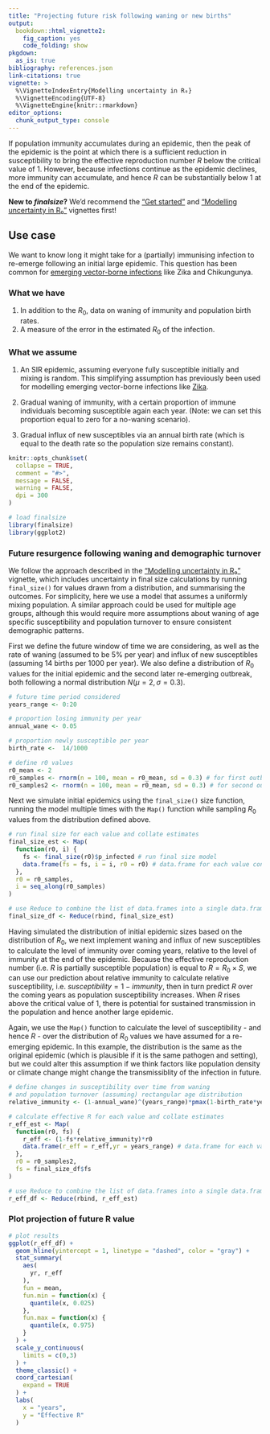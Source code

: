 ```yaml
---
title: "Projecting future risk following waning or new births"
output:
  bookdown::html_vignette2:
    fig_caption: yes
    code_folding: show
pkgdown:
  as_is: true
bibliography: references.json
link-citations: true
vignette: >
  %\VignetteIndexEntry{Modelling uncertainty in R₀}
  %\VignetteEncoding{UTF-8}
  %\VignetteEngine{knitr::rmarkdown}
editor_options: 
  chunk_output_type: console
---
```


If population immunity accumulates during an epidemic, then the peak of the epidemic is the point at which there is a sufficient reduction in susceptibility to bring the effective reproduction number $R$ below the critical value of 1. However, because infections continue as the epidemic declines, more immunity can accumulate, and hence $R$ can be substantially below 1 at the end of the epidemic.

::: {.alert .alert-warning}
**New to _finalsize_?** We'd recommend the ["Get started"](finalsize.html) and ["Modelling uncertainty in R₀"](uncertainty_params.Rmd) vignettes first!
:::

::: {.alert .alert-primary}
## Use case {-}

We want to know long it might take for a (partially) immunising infection to re-emerge following an initial large epidemic. This question has been common for [emerging vector-borne infections](https://journals.plos.org/plosntds/article?id=10.1371/journal.pntd.0004726) like Zika and Chikungunya.
:::

::: {.alert .alert-secondary}
### What we have {-}

  1. In addition to the $R_0$, data on waning of immunity and population birth rates.
  2. A measure of the error in the estimated $R_0$ of the infection.

### What we assume {-}

  1. An SIR epidemic, assuming everyone fully susceptible initially and mixing is random. This simplifying assumption has previously been used for modelling emerging vector-borne infections like [Zika](https://www.ncbi.nlm.nih.gov/pmc/articles/PMC5860153/).
  
  2. Gradual waning of immunity, with a certain proportion of immune individuals becoming susceptible again each year. (Note: we can set this proportion equal to zero for a no-waning scenario).
  
  3. Gradual influx of new susceptibles via an annual birth rate (which is equal to the death rate so the population size remains constant).
:::

```r
knitr::opts_chunk$set(
  collapse = TRUE,
  comment = "#>",
  message = FALSE,
  warning = FALSE,
  dpi = 300
)
```

```r
# load finalsize
library(finalsize)
library(ggplot2)
```

### Future resurgence following waning and demographic turnover

We follow the approach described in the ["Modelling uncertainty in R₀"](uncertainty_params.Rmd) vignette, which includes uncertainty in final size calculations by running `final_size()` for values drawn from a distribution, and summarising the outcomes. For simplicity, here we use a model that assumes a uniformly mixing population. A similar approach could be used for multiple age groups, although this would require more assumptions about waning of age specific susceptibility and population turnover to ensure consistent demographic patterns.

First we define the future window of time we are considering, as well as the rate of waning (assumed to be 5\% per year) and influx of new susceptibles (assuming 14 births per 1000 per year). We also define a distribution of $R_0$ values for the initial epidemic and the second later re-emerging outbreak, both following a normal distribution $N(\mu = 2, \sigma = 0.3)$.

```r
# future time period considered
years_range <- 0:20

# proportion losing immunity per year
annual_wane <- 0.05 

# proportion newly susceptible per year
birth_rate <-  14/1000 

# define r0 values
r0_mean <- 2
r0_samples <- rnorm(n = 100, mean = r0_mean, sd = 0.3) # for first outbreak
r0_samples2 <- rnorm(n = 100, mean = r0_mean, sd = 0.3) # for second outbreak
```

Next we simulate initial epidemics using the `final_size()` size function, running the model multiple times with the `Map()` function while sampling $R_0$ values from the distribution defined above.

```r
# run final size for each value and collate estimates
final_size_est <- Map(
  function(r0, i) {
    fs <- final_size(r0)$p_infected # run final size model
    data.frame(fs = fs, i = i, r0 = r0) # data.frame for each value considered
  }, 
  r0 = r0_samples, 
  i = seq_along(r0_samples)
)

# use Reduce to combine the list of data.frames into a single data.frame
final_size_df <- Reduce(rbind, final_size_est)
```

Having simulated the distribution of initial epidemic sizes based on the distribution of $R_0$, we next implement waning and influx of new susceptibles to calculate the level of immunity over coming years, relative to the level of immunity at the end of the epidemic. Because the effective reproduction number (i.e. $R$ is partially susceptible population) is equal to $R = R_0 \times S$, we can use our prediction about relative immunity to calculate relative susceptibility, i.e. $susceptibility = 1-immunity$, then in turn predict $R$ over the coming years as population susceptibility increases. When $R$ rises above the critical value of 1, there is potential for sustained transmission in the population and hence another large epidemic.

Again, we use the `Map()` function to calculate the level of susceptibility - and hence $R$ - over the distribution of $R_0$ values we have assumed for a re-emerging epidemic. In this example, the distribution is the same as the original epidemic (which is plausible if it is the same pathogen and setting), but we could alter this assumption if we think factors like population density or climate change might change the transmissiblity of the infection in future.

```r
# define changes in susceptibility over time from waning 
# and population turnover (assuming) rectangular age distribution
relative_immunity <- (1-annual_wane)^(years_range)*pmax(1-birth_rate*years_range,0)

# calculate effective R for each value and collate estimates
r_eff_est <- Map(
  function(r0, fs) {
    r_eff <- (1-fs*relative_immunity)*r0
    data.frame(r_eff = r_eff,yr = years_range) # data.frame for each value considered
  }, 
  r0 = r0_samples2, 
  fs = final_size_df$fs
)

# use Reduce to combine the list of data.frames into a single data.frame
r_eff_df <- Reduce(rbind, r_eff_est)
```

### Plot projection of future R value

```r
# plot results
ggplot(r_eff_df) +
  geom_hline(yintercept = 1, linetype = "dashed", color = "gray") +
  stat_summary(
    aes(
      yr, r_eff
    ),
    fun = mean,
    fun.min = function(x) {
      quantile(x, 0.025)
    },
    fun.max = function(x) {
      quantile(x, 0.975)
    }
  ) +
  scale_y_continuous(
    limits = c(0,3)
  ) +
  theme_classic() +
  coord_cartesian(
    expand = TRUE
  ) +
  labs(
    x = "years",
    y = "Effective R"
  )
```
